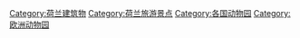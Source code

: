 [[Category:荷兰建筑物|Category:荷兰建筑物]]
[[Category:荷兰旅游景点|Category:荷兰旅游景点]]
[[Category:各国动物园|Category:各国动物园]]
[[Category:欧洲动物园|Category:欧洲动物园]]